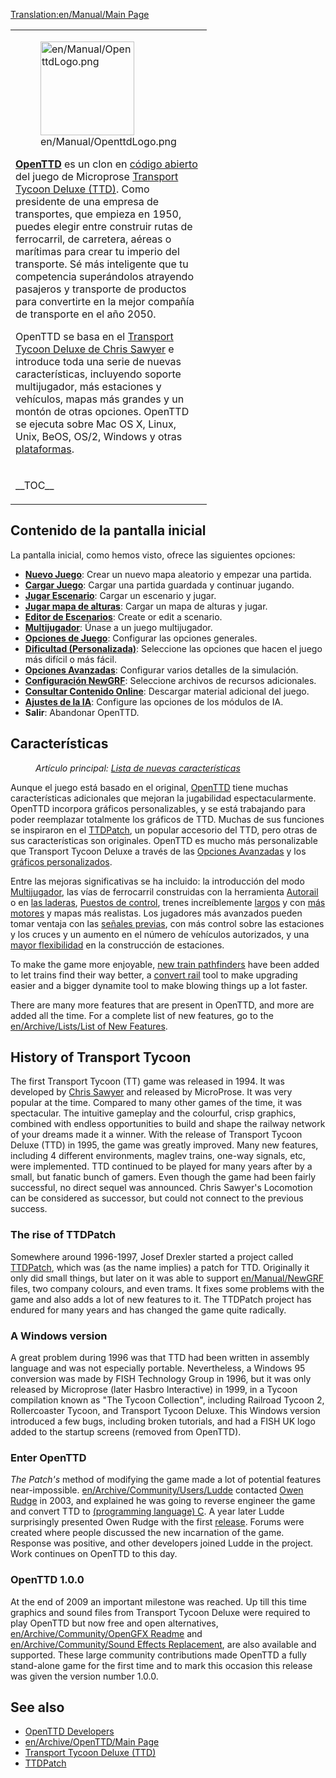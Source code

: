 [[Translation:en/Manual/Main Page]]
{{en/Translation (es)|origen=OpenTTD}}

{{en/Table of contents (Es)}}
{|
|colspan=2 style="background:none; border:0px"|
[[File:en/Manual/OpenttdLogo.png|left|150px]] 

[http://www.openttd.org/ '''OpenTTD'''] es un clon en [http://es.wikipedia.org/wiki/C%C3%B3digo_abierto código abierto] del juego de Microprose [http://es.wikipedia.org/wiki/Transport_Tycoon Transport Tycoon Deluxe (TTD)]. Como presidente de una empresa de transportes, que empieza en 1950, puedes elegir entre construir rutas de ferrocarril, de carretera, aéreas o marítimas para crear tu imperio del transporte. Sé más inteligente que tu competencia superándolos atrayendo pasajeros y transporte de productos para convertirte en la mejor compañía de transporte en el año 2050.

OpenTTD se basa en el [http://www.chrissawyer.com/info.htm Transport Tycoon Deluxe de Chris Sawyer] e introduce toda una serie de nuevas características, incluyendo soporte multijugador, más estaciones y vehículos, mapas más grandes y un montón de otras opciones. OpenTTD se ejecuta sobre Mac OS X, Linux, Unix, BeOS, OS/2, Windows y otras [[en/Es/Sistema operativo|plataformas]].
|-
|width=200 style="background:none; border:0px"| __TOC__
|style="background:none; border:0px"| [[File:es/Intro screen.png|frame|center|Pantalla inicial de OpenTTD]]
|}

==Contenido de la pantalla inicial==
La pantalla inicial, como hemos visto, ofrece las siguientes opciones:
* '''[[en/Es/Nuevo Juego|Nuevo Juego]]''': Crear un nuevo mapa aleatorio y empezar una partida.
* '''[[en/Es/Savegame|Cargar Juego]]''': Cargar una partida guardada y continuar jugando.
* '''[[en/Es/Escenario|Jugar Escenario]]''': Cargar un escenario y jugar.
* '''[[en/Es/Mapa de alturas|Jugar mapa de alturas]]''': Cargar un mapa de alturas y jugar.
* '''[[en/Es/Editor de Escenarios|Editor de Escenarios]]''': Create or edit a scenario.
* '''[[en/Es/Multijugador|Multijugador]]''': Únase a un juego multijugador.
* '''[[en/Es/Ventana Opciones de Juego|Opciones de Juego]]''': Configurar las opciones generales.
* '''[[en/Es/Dificultad|Dificultad (Personalizada)]]''': Seleccione las opciones que hacen el juego más difícil o más fácil.
* '''[[en/Es/Opciones Avanzadas|Opciones Avanzadas]]''': Configurar varios detalles de la simulación.
* '''[[en/Es/Configuración NewGRF|Configuración NewGRF]]''': Seleccione archivos de recursos adicionales.
* '''[[en/Es/Contenido Online|Consultar Contenido Online]]''': Descargar material adicional del juego.
* '''[[en/Es/Ajustes de la IA|Ajustes de la IA]]''': Configure las opciones de los módulos de IA.
* '''Salir''': Abandonar OpenTTD.

==Características==
:''Artículo principal: [[en/Es/Lista de nuevas características|Lista de nuevas características]]''

Aunque el juego está basado en el original, [http://www.openttd.org/ OpenTTD] tiene muchas características adicionales que mejoran la jugabilidad espectacularmente. OpenTTD incorpora gráficos personalizables, y se está trabajando para poder reemplazar totalmente los gráficos de TTD. Muchas de sus funciones se inspiraron en el [http://www.ttdpatch.net/ TTDPatch], un popular accesorio del TTD, pero otras de sus características son originales. OpenTTD es mucho más personalizable que Transport Tycoon Deluxe a través de las [[en/Es/Opciones Avanzadas|Opciones Avanzadas]] y los [[en/Es/NewGRF|gráficos personalizados]].

Entre las mejoras significativas se ha incluido: la introducción del modo [[en/Es/Multijugador|Multijugador]], las vías de ferrocarril construidas con la herramienta [[en/Es/Autorail|Autorail]] o en [[en/Es/Construir en las laderas|las laderas]], [[en/Es/Puestos de control|Puestos de control]], trenes increíblemente [[en/Es/Trenes Mamut|largos]] y con [[en/Es/Trenes Multitracción|más motores]] y mapas más realistas. Los jugadores más avanzados pueden tomar ventaja con las [[en/Es/Señales previas|señales previas]], con más control sobre las estaciones y los cruces y un aumento en el número de vehículos autorizados, y una [[en/Es/Estaciones no-uniformes|mayor flexibilidad]] en la construcción de estaciones.

To make the game more enjoyable, [[en/Archive/Manual/Yet Another PBS Patch|new train pathfinders]] have been added to let trains find their way better, a [[en/Manual/Convert rail|convert rail]] tool to make upgrading easier and a bigger dynamite tool to make blowing things up a lot faster.

There are many more features that are present in OpenTTD, and more are added all the time. For a complete list of new features, go to the [[en/Archive/Lists/List of New Features]].

==History of Transport Tycoon==
The first Transport Tycoon (TT) game was released in 1994. It was developed by [http://www.chrissawyer.com/ Chris Sawyer] and released by MicroProse. 
It was very popular at the time. Compared to many other games of the time, it was spectacular. The intuitive gameplay and the colourful, crisp graphics, combined with endless opportunities to build and shape the railway network of your dreams made it a winner.
With the release of Transport Tycoon Deluxe (TTD) in 1995, the game was greatly improved. Many new features, including 4 different environments, maglev trains, one-way signals, etc, were implemented.
TTD continued to be played for many years after by a small, but fanatic bunch of gamers. Even though the game had been fairly successful, no direct sequel was announced. Chris Sawyer's Locomotion can be considered as successor, but could not connect to the previous success.

===The rise of TTDPatch===
Somewhere around 1996-1997, Josef Drexler started a project called [http://www.ttdpatch.net/ TTDPatch], which was (as the name implies) a patch for TTD. Originally it only did small things, but later on it was able to support [[en/Manual/NewGRF]] files, two company colours, and even trams. It fixes some problems with the game and also adds a lot of new features to it. The TTDPatch project has endured for many years and has changed the game quite radically.

===A Windows version===
A great problem during 1996 was that TTD had been written in assembly language and was not especially portable. Nevertheless, a Windows 95 conversion was made by FISH Technology Group in 1996, but it was only released by Microprose (later Hasbro Interactive) in 1999, in a Tycoon compilation known as "The Tycoon Collection", including Railroad Tycoon 2, Rollercoaster Tycoon, and Transport Tycoon Deluxe. This Windows version introduced a few bugs, including broken tutorials, and had a FISH UK logo added to the startup screens (removed from OpenTTD).

===Enter OpenTTD===
''The Patch's'' method of modifying the game made a lot of potential features near-impossible. [[en/Archive/Community/Users/Ludde]] contacted [http://www.tt-forums.net/ Owen Rudge] in 2003, and explained he was going to reverse engineer the game and convert TTD to [https://www.wikipedia.org/wiki/C (programming language) C]. A year later Ludde surprisingly presented Owen Rudge with the first [https://www.wikipedia.org/wiki/Software_release release]. Forums were created where people discussed the new incarnation of the game. Response was positive, and other developers joined Ludde in the project. Work continues on OpenTTD to this day.

===OpenTTD 1.0.0===
At the end of 2009 an important milestone was reached. Up till this time graphics and sound files from Transport Tycoon Deluxe were required to play OpenTTD but now free and open alternatives, [[en/Archive/Community/OpenGFX Readme]] and [[en/Archive/Community/Sound Effects Replacement]], are also available and supported. These large community contributions made OpenTTD a fully stand-alone game for the first time and to mark this occasion this release was given the version number 1.0.0.

==See also==
*[[en/Archive/Community/Developers|OpenTTD Developers]]
*[[en/Archive/OpenTTD/Main Page]]
*[https://www.wikipedia.org/wiki/Transport_Tycoon Transport Tycoon Deluxe (TTD)]
*[http://www.ttdpatch.net/ TTDPatch]